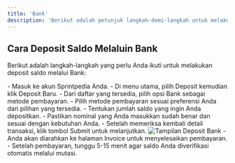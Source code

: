 ```yaml
---
title: 'Bank'
description: 'Berikut adalah petunjuk langkah-demi-langkah untuk melakukan deposit saldo melalui Bank di Sprintpedia.'
---
```


## Cara Deposit Saldo Melaluin Bank
Berikut adalah langkah-langkah yang perlu Anda ikuti untuk melakukan deposit saldo melalui Bank:

<Steps>
    <Step title="Login ke Akun Sprintpedia">
        - Masuk ke akun Sprintpedia Anda.
        - Di menu utama, pilih Deposit kemudian klik Deposit Baru.
    </Step>
    <Step title="Pilih Jenis Pembayaran">
        - Dari daftar yang tersedia, pilih opsi Bank sebagai metode pembayaran.
    </Step>
    <Step title="Pilih Metode Pembayaran">
        - Pilih metode pembayaran sesuai preferensi Anda dari pilihan yang tersedia.
    </Step>
    <Step title="Masukkan Jumlah Deposit">
        - Tentukan jumlah saldo yang ingin Anda depositkan.
        - Pastikan nominal yang Anda masukkan sudah benar dan sesuai dengan kebutuhan Anda.
    </Step>
    <Step title="Konfirmasi Transaksi">
        - Setelah memeriksa kembali detail transaksi, klik tombol Submit untuk melanjutkan.
        <Frame>
        <img src="/images/deposit-bank.png" alt="Tampilan Deposit Bank" />
        </Frame>
    </Step>
    <Step title="Proses Invoice">
        - Anda akan diarahkan ke halaman Invoice untuk menyelesaikan pembayaran.
        - Setelah pembayaran, tunggu 5-15 menit agar saldo Anda diverifikasi otomatis melalui mutasi.
    </Step>
</Steps>
